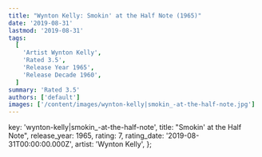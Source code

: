 ```yaml
---
title: "Wynton Kelly: Smokin' at the Half Note (1965)"
date: '2019-08-31'
lastmod: '2019-08-31'
tags:
  [
    'Artist Wynton Kelly',
    'Rated 3.5',
    'Release Year 1965',
    'Release Decade 1960',
  ]
summary: 'Rated 3.5'
authors: ['default']
images: ['/content/images/wynton-kelly|smokin_-at-the-half-note.jpg']
---
```


  key: 'wynton-kelly|smokin_-at-the-half-note',
  title: "Smokin' at the Half Note",
  release_year: 1965,
  rating: 7,
  rating_date: '2019-08-31T00:00:00.000Z',
  artist: 'Wynton Kelly',
};

<MusicRating data={data} />
